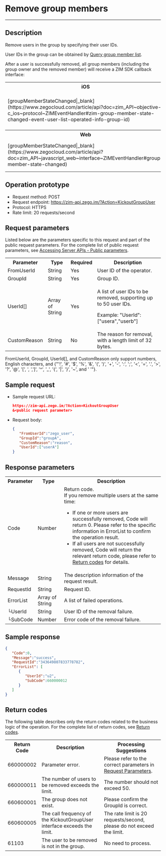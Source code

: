 # Remove group members

- - -


## Description

Remove users in the group by specifying their user IDs.

<Note title="Note">

User IDs in the group can be obtained by [Query group member list](./).
</Note>

After a user is successfully removed, all group members (including the group owner and the removed member) will receive a ZIM SDK callback interface:

<table>

<tbody><tr>
<th>iOS</th>
<th>Android</th>
<th>macOS</th>
<th>Windows</th>
</tr>
<tr>
<td>[groupMemberStateChanged|_blank](https://www.zegocloud.com/article/api?doc=zim_API~objective-c_ios~protocol~ZIMEventHandler#zim-group-member-state-changed-event-user-list-operated-info-group-id)</td>
<td>[onGroupMemberStateChanged|_blank](https://www.zegocloud.com/article/api?doc=zim_API~java_android~class~ZIMEventHandler#on-group-member-state-changed)</td>
<td>[groupMemberStateChanged|_blank](https://www.zegocloud.com/article/api?doc=zim_API~objective-c_macos~protocol~ZIMEventHandler#zim-group-member-state-changed-event-user-list-operated-info-group-id)</td>
<td>[onGroupMemberStateChanged|_blank](https://www.zegocloud.com/article/api?doc=zim_API~cpp_windows~class~ZIMEventHandler#on-group-member-state-changed)</td>
</tr>
<tr>
<th>Web</th>
<th>Flutter</th>
<th>Reactive Native</th>
<th>Unity3D</th>
</tr>
<tr>
<td>[groupMemberStateChanged|_blank](https://www.zegocloud.com/article/api?doc=zim_API~javascript_web~interface~ZIMEventHandler#group-member-state-changed)</td>
<td>[onGroupMemberStateChanged|_blank](https://pub.dev/documentation/zego_zim/latest/zego_zim/ZIMEventHandler/onGroupMemberStateChanged.html)</td>
<td>[groupMemberStateChanged|_blank](https://www.zegocloud.com/article/api?doc=zim_API~javascript_react-native~interface~ZIMEventHandler#group-member-state-changed)</td>
<td>[OnGroupMemberStateChanged|_blank](https://www.zegocloud.com/article/api?doc=zim_API~cs_unity3d~class~ZIMEventHandler#on-group-member-state-changed)</td>
</tr>
</tbody></table>

## Operation prototype

- Request method: POST
- Request endpoint: https://zim-api.zego.im/?Action=KickoutGroupUser
- Protocol: HTTPS
- Rate limit: 20 requests/second

## Request parameters

Listed below are the parameters specific to this request and part of the public request parameters. For the complete list of public request parameters, see [Accessing Server APIs - Public parameters](../Accessing%20Server%20APIs.mdx#public-parameters).


<table>

<tbody><tr>
<th>Parameter</th>
<th>Type</th>
<th>Required</th>
<th>Description</th>
</tr>
<tr>
<td>FromUserId</td>
<td>String</td>
<td>Yes</td>
<td>User ID of the operator.</td>
</tr>
<tr>
<td>GroupId</td>
<td>String</td>
<td>Yes</td>
<td>Group ID.</td>
</tr>
<tr>
<td>UserId[]</td>
<td>Array of String</td>
<td>Yes</td>
<td><p>A list of user IDs to be removed, supporting up to 50 user IDs.</p><p>Example: "UserId": ["usera","userb"]</p></td>
</tr>
<tr>
<td>CustomReason</td>
<td>String</td>
<td>No</td>
<td>The reason for removal, with a length limit of 32 bytes.</td>
</tr>
</tbody></table>

<Note title="Note">

FromUserId, GroupId, UserId[], and CustomReason only support numbers, English characters, and {"'!', '#', '$', '%', '&', '(', ')', '+', '-', ':', ';', '<', '=', '.', '>', '?', '@', '[', \', \',']', '^', '_', '{', '|', '}', '~', and ' '"}.
</Note>

## Sample request

- Sample request URL:

   ```json
   https://zim-api.zego.im/?Action=KickoutGroupUser
   &<public request parameter>
   ```

- Request body:

   ```json
   {
      "FromUserId":"zego_user",
      "GroupId":"groupA",
      "CustomReason":"reason",
      "UserId":["userA"]
   }
   ```

## Response parameters

<table class="collapsible-table" >

<tbody><tr data-row-level="1">
<th>Parameter</th>
<th>Type</th>
<th>Description</th>
</tr>
<tr data-row-level="2">
<td>Code</td>
<td>Number</td>
<td>Return code.
<div class="mk-hint">If you remove multiple users at the same time: <ul><li>If one or more users are successfully removed, Code will return 0. Please refer to the specific information in ErrorList to confirm the operation result.</li><li>If all users are not successfully removed, Code will return the relevant return code, please refer to <a href="!Server_APIs/Return_Codes" target="_blank">Return codes</a> for details.</li></ul></div></td>
</tr>
<tr data-row-level="3">
<td>Message</td>
<td>String</td>
<td>The description information of the request result.</td>
</tr>
<tr data-row-level="4">
<td>RequestId</td>
<td>String</td>
<td>Request ID.</td>
</tr>
<tr data-row-level="5" data-row-child="true">
<td>ErrorList</td>
<td>Array of String</td>
<td>A list of failed operations.</td>
</tr>
<tr data-row-level="5-1">
<td>└UserId</td>
<td>String</td>
<td>User ID of the removal failure.</td>
</tr>
<tr data-row-level="5-2">
<td>└SubCode</td>
<td>Number</td>
<td>Error code of the removal failure.</td>
</tr>
</tbody></table>

## Sample response

```json
{
   "Code":0,
   "Message":"success",
   "RequestId":"343649807833778782",
   "ErrorList": [
      {
         "UserId":"u2",
         "SubCode":660000012
      } 
   ]
}
```

## Return codes

The following table describes only the return codes related to the business logic of the operation. For the complete list of return codes, see [Return codes](../Return%20codes.mdx).

<table>

<tbody><tr>
<th>Return Code</th>
<th>Description</th>
<th>Processing Suggestions</th>
</tr>
<tr>
<td>660000002</td>
<td>Parameter error.</td>
<td>Please refer to the correct parameters in <a href="#3">Request Parameters</a>.</td>
</tr>
<tr>
<td>660000011</td>
<td>The number of users to be removed exceeds the limit.</td>
<td>The number should not exceed 50.</td>
</tr>
<tr>
<td>660600001</td>
<td>The group does not exist.</td>
<td>Please confirm the GroupId is correct.</td>
</tr>
<tr>
<td>660600005</td>
<td>The call frequency of the KickoutGroupUser interface exceeds the limit.</td>
<td>The rate limit is 20 requests/second, please do not exceed the limit.</td>
</tr>
<tr>
<td>61103</td>
<td>The user to be removed is not in the group.</td>
<td>No need to process.</td>
</tr>
</tbody></table>
